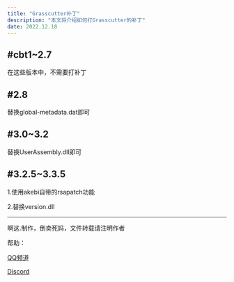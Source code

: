 ```yaml
---
title: "Grasscutter补丁"
description: "本文将介绍如何打Grasscutter的补丁"
date: 2022.12.18
---
```



#cbt1~2.7
---
在这些版本中，不需要打补丁



#2.8
---
替换global-metadata.dat即可



#3.0~3.2
---
替换UserAssembly.dll即可



#3.2.5~3.3.5
---
1.使用akebi自带的rsapatch功能


2.替换version.dll


---
啊这.制作，倒卖死妈，文件转载请注明作者


帮助：


[QQ频道](https://pd.qq.com/s/7m3effj6c)


[Discord](https://discord.gg/99FYAFFdsV)

